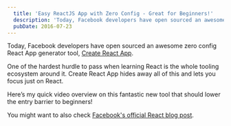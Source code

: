 ```yaml
---
  title: 'Easy ReactJS App with Zero Config - Great for Beginners!'
  description: 'Today, Facebook developers have open sourced an awesome zero config React App generator tool, Create React App.'
  pubDate: 2016-07-23
---
```


<IntroText>
  
Today, Facebook developers have open sourced an awesome zero config React App generator tool,
[Create React App](https://github.com/facebook/create-react-app).

</IntroText>

One of the hardest hurdle to pass when learning React is the whole tooling ecosystem around it. Create React App hides away all of this and lets you focus just on React.

Here’s my quick video overview on this fantastic new tool that should lower the entry barrier to beginners!

<YouTubeVideo id="JqCs1pdmf9o" />

You might want to also check [Facebook's official React blog post](https://reactjs.org/blog/2016/07/22/create-apps-with-no-configuration.html).
